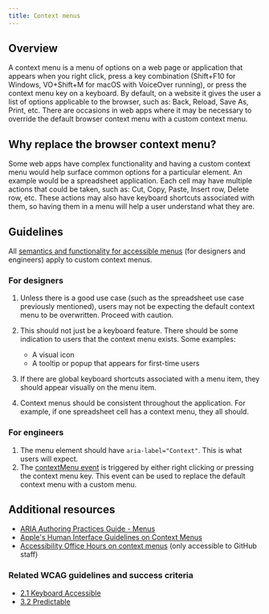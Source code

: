 ```yaml
---
title: Context menus
---
```


## Overview

A context menu is a menu of options on a web page or application that appears when you right click, press a key combination (Shift+F10 for Windows, VO+Shift+M for macOS with VoiceOver running), or press the context menu key on a keyboard. By default, on a website it gives the user a list of options applicable to the browser, such as: Back, Reload, Save As, Print, etc. There are occasions in web apps where it may be necessary to override the default browser context menu with a custom context menu.

## Why replace the browser context menu?

Some web apps have complex functionality and having a custom context menu would help surface common options for a particular element. An example would be a spreadsheet application. Each cell may have multiple actions that could be taken, such as: Cut, Copy, Paste, Insert row, Delete row, etc. These actions may also have keyboard shortcuts associated with them, so having them in a menu will help a user understand what they are.

## Guidelines

All [semantics and functionality for accessible menus](https://www.w3.org/WAI/ARIA/apg/patterns/menu/) (for designers and engineers) apply to custom context menus.

### For designers

1. Unless there is a good use case (such as the spreadsheet use case previously mentioned), users may not be expecting the default context menu to be overwritten. Proceed with caution.
2. This should not just be a keyboard feature. There should be some indication to users that the context menu exists. Some examples:

   - A visual icon
   - A tooltip or popup that appears for first-time users

3. If there are global keyboard shortcuts associated with a menu item, they should appear visually on the menu item.
4. Context menus should be consistent throughout the application. For example, if one spreadsheet cell has a context menu, they all should.

### For engineers

1. The menu element should have `aria-label="Context"`. This is what users will expect.
2. The [contextMenu event](https://developer.mozilla.org/en-US/docs/Web/API/Element/contextmenu_event) is triggered by either right clicking or pressing the context menu key. This event can be used to replace the default context menu with a custom menu.

## Additional resources

- [ARIA Authoring Practices Guide - Menus](https://www.w3.org/WAI/ARIA/apg/patterns/menu/)
- [Apple's Human Interface Guidelines on Context Menus](https://developer.apple.com/design/human-interface-guidelines/components/menus-and-actions/context-menus/)
- [Accessibility Office Hours on context menus](https://github.rewatch.com/video/3vwzz4v5un02sqjq-accessibility-office-hours-may-25-2022?t=2570.783641) (only accessible to GitHub staff)

### Related WCAG guidelines and success criteria

- [2.1 Keyboard Accessible](https://www.w3.org/TR/WCAG21/#keyboard-accessible)
- [3.2 Predictable](https://www.w3.org/TR/WCAG21/#predictable)
